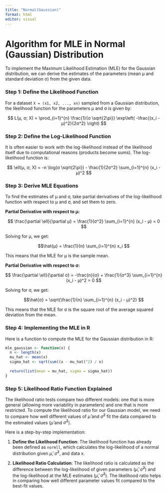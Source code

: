 ```yaml
---
title: "Normal(Gaussian)"
format: html
editor: visual
---
```


# Algorithm for MLE in Normal (Gaussian) Distribution

To implement the Maximum Likelihood Estimation (MLE) for the Gaussian distribution, we can derive the estimates of the parameters (mean μ and standard deviation σ) from the given data.

### Step 1: Define the Likelihood Function

For a dataset `X = (x1, x2, ..., xn)` sampled from a Gaussian distribution, the likelihood function for the parameters μ and σ is given by:

$$ L(μ, σ; X) = \prod_{i=1}^{n} \frac{1}{σ \sqrt{2\pi}} \exp\left( -\frac{(x_i - μ)^2}{2σ^2} \right) $$

### Step 2: Define the Log-Likelihood Function

It is often easier to work with the log-likelihood instead of the likelihood itself due to computational reasons (products become sums). The log-likelihood function is:

$$ \ell(μ, σ; X) = -n \log(σ \sqrt{2\pi}) - \frac{1}{2σ^2} \sum_{i=1}^{n} (x_i - μ)^2 $$

### Step 3: Derive MLE Equations

To find the estimates of μ and σ, take partial derivatives of the log-likelihood function with respect to μ and σ, and set them to zero.

**Partial Derivative with respect to μ:**

$$ \frac{\partial \ell}{\partial μ} = \frac{1}{σ^2} \sum_{i=1}^{n} (x_i - μ) = 0  $$

Solving for μ, we get:

$$\hat{μ} = \frac{1}{n} \sum_{i=1}^{n} x_i  $$

This means that the MLE for μ is the sample mean.

**Partial Derivative with respect to σ:**

$$ \frac{\partial \ell}{\partial σ} = -\frac{n}{σ} + \frac{1}{σ^3} \sum_{i=1}^{n} (x_i - μ)^2 = 0 $$

Solving for σ, we get:

$$\hat{σ} = \sqrt{\frac{1}{n} \sum_{i=1}^{n} (x_i - μ)^2} $$

This means that the MLE for σ is the square root of the average squared deviation from the mean.

### Step 4: Implementing the MLE in R

Here is a function to compute the MLE for the Gaussian distribution in R:

```r
mle_gaussian <- function(x) {
  n <- length(x)
  mu_hat <- mean(x)
  sigma_hat <- sqrt(sum((x - mu_hat)^2) / n)
  
  return(list(mean = mu_hat, sigma = sigma_hat))
}
```

### Step 5: Likelihood Ratio Function Explained

The likelihood ratio tests compare two different models: one that is more general (allowing more variability in parameters) and one that is more restricted. To compute the likelihood ratio for our Gaussian model, we need to compare how well different values of $\hat\mu$ and $\hat\sigma^2$ fit the data compared to the estimated values ($\hat\mu$ and $\hat\sigma^2$).

Here is a step-by-step implementation:

1.  **Define the Likelihood Function**: The likelihood function has already been defined as `normll`, which calculates the log-likelihood of a normal distribution given $\hat\mu$, $\hat\sigma^2$, and data x.

2.  **Likelihood Ratio Calculation**: The likelihood ratio is calculated as the difference between the log-likelihood of given parameters ($\hat\mu$, $\hat\sigma^2$) and the log-likelihood at the MLE estimates ($\hat\mu$, $\hat\sigma^2$). The likelihood ratio helps in comparing how well different parameter values fit compared to the best-fit values.
